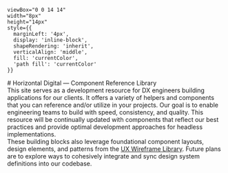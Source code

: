 
    viewBox="0 0 14 14" 
    width="8px" 
    height="14px" 
    style={{ 
      marginLeft: '4px',
      display: 'inline-block',
      shapeRendering: 'inherit',
      verticalAlign: 'middle',
      fill: 'currentColor',
      'path fill': 'currentColor'
    }}
>
  <path d="m11.1 7.35-5.5 5.5a.5.5 0 0 1-.7-.7L10.04 7 4.9 1.85a.5.5 0 1 1 .7-.7l5.5 5.5c.2.2.2.5 0 .7Z" />
</svg>

<Meta title="Overview" />

<div className="sb-container">
  <div className="sb-content">
    <div className="sb-section-title">
      # Horizontal Digital &#8212; Component Reference Library
    </div>
    <div className="sb-section">
      This site serves as a development resource for DX engineers building applications for our clients. It offers a variety of helpers and components that you can reference and/or utilize in your projects. Our goal is to enable engineering teams to build with speed, consistency, and quality. This resource will be continually updated with components that reflect our best practices and provide optimal development approaches for headless implementations.
    </div>
    <div className="sb-section">
    These building blocks also leverage foundational component layouts, design elements, and patterns from the <a href="https://www.figma.com/design/OSjeuhDUm8SoGaS6YZcp5V/UX-Wireframe-Library" target="_blank">UX Wireframe Library</a>. Future plans are to explore ways to cohesively integrate and sync design system definitions into our codebase.
    </div>
  </div>
</div>

<style>
  {`
  .sb-container {
    padding-bottom: 20px;
    margin-bottom: 40px;
  }


  .sb-section-title h1 {
    padding-bottom: 20px;
    margin-bottom: 40px;
    border-bottom: 1px solid #ccc;

  }

  .sb-content {
    box-shadow: rgba(0, 0, 0, 0.15) 0px 4px 12px;
    padding: 3rem 4rem;
    
  }

  .sb-content p {
    font-size: 1rem;
  }

  .sb-content a {
    color: #065264;
    text-decoration: underline;
  }


  .sb-section {
    width: 100%;
    display: flex;
    flex-direction: row;
    gap: 20px;
  }
  `}
</style>
